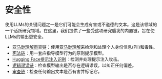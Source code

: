 # 安全性

使用LLMs的关键问题之一是它们可能会生成有害或不道德的文本。这是该领域的一个活跃研究领域。在这里，我们提供了一些受这项研究启发的内置链，旨在使LLMs的输出更安全。

- [亚马逊理解审查链](/docs/guides/safety/amazon_comprehend_chain)：使用[亚马逊理解](https://aws.amazon.com/comprehend/)来检测和处理个人身份信息(PII)和毒性。
- [宪法链](/docs/guides/safety/constitutional_chain)：用一套应指导模型行为的原则提示模型。
- [Hugging Face提示注入识别](/docs/guides/safety/hugging_face_prompt_injection)：检测并处理提示注入攻击。
- [逻辑谬误链](/docs/guides/safety/logical_fallacy_chain)：检查模型输出是否存在逻辑谬误，以纠正任何偏差。
- [审查链](/docs/guides/safety/moderation)：检查任何输出文本是否有害并标记它。

